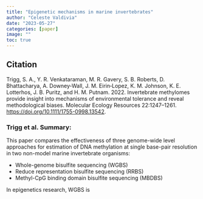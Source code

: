 ```yaml
---
title: "Epigenetic mechanisms in marine invertebrates"
author: "Celeste Valdivia"
date: "2023-05-27"
categories: [paper]
image: ""
toc: true
---
```

::: callout-note
## Citation

Trigg, S. A., Y. R. Venkataraman, M. R. Gavery, S. B. Roberts, D. Bhattacharya, A. Downey‐Wall, J. M. Eirin‐Lopez, K. M. Johnson, K. E. Lotterhos, J. B. Puritz, and H. M. Putnam. 2022. Invertebrate methylomes provide insight into mechanisms of environmental tolerance and reveal methodological biases. Molecular Ecology Resources 22:1247–1261.
 <https://doi.org/10.1111/1755-0998.13542>.
:::

### Trigg et al. Summary:
This paper compares the effectiveness of three genome-wide level approaches for estimation of DNA methylation at single base-pair resolution in two non-model marine invertebrate organisms: 

- Whole-genome bisulfite sequencing (WGBS)
- Reduce representation bisulfite sequencing (RRBS)
- Methyl-CpG binding domain bisulfite sequencing (MBDBS)

In epigenetics research, WGBS is 